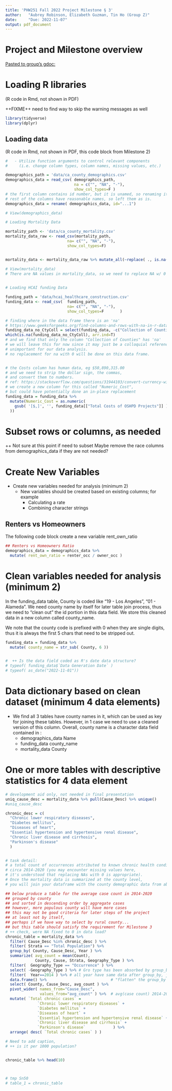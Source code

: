 ```yaml
---
title: 'PHW251 Fall 2022 Project Milestone § 3'
author:   "Aubrey Robinson, Elizabeth Guzman, Tin Ho (Group Z)"
date:     "Due: 2022-11-07"
output: pdf_document
---
```


# Project and Milestone overview

[Pasted to group's gdoc:](https://docs.google.com/document/d/1u4-f0KCUB0QGxWI1VVgfEgEaTmQbt-Jk1uIgWP-0VYk/edit#)


# Loading R libraries

(R code in Rmd, not shown in PDF)

++FIXME++ need to find way to skip the warning messages as well 

```r
library(tidyverse)
library(dplyr)

```

## Loading data

(R code in Rmd, not shown in PDF, this code block from Milestone 2)

```r

#   - Utilize function arguments to control relevant components 
#     (i.e. change column types, column names, missing values, etc.)

demographics_path = 'data/ca_county_demographics.csv'
demographics_data = read_csv( demographics_path, 
                              na = c("", "NA", "-"), 
                              show_col_types=F )
# the first column contains id number, but it is unamed, so renaming it
# rest of the columns have reasonable names, so left them as is.
demographics_data = rename( demographics_data, id="...1")

# View(demographics_data)

# Loading Mortality Data 

mortality_path <- 'data/ca_county_mortality.csv'
mortality_data_raw <- read_csv(mortality_path, 
                           na= c("", "NA", "-"),
                           show_col_types=F)


mortality_data <- mortality_data_raw %>% mutate_all(~replace( ., is.na(.), 0))

# View(mortality_data)
# There are NA values in mortality_data, so we need to replace NA w/ 0
 

# Loading HCAI funding Data 

funding_path = 'data/hcai_healthcare_construction.csv'
funding_data <- read_csv(  funding_path, 
                           na= c("", "NA", "-"),
                           show_col_types=F       )

# finding where in the data frame there is an 'na'
# https://www.geeksforgeeks.org/find-columns-and-rows-with-na-in-r-dataframe/
funding_data_no_CtyColl = select(funding_data, -c("Collection of Counties"))
which(is.na(funding_data_no_CtyColl), arr.ind=T)
# and we find that only the column "Collection of Counties" has 'na'
# we will leave this for now since it may just be a colloquial reference
# unimportant for our data analysis.
# no replacement for na with 0 will be done on this data frame.


# the Costs column has human data, eg $50,890,315.00
# and we need to strip the dollar sign, the commas, 
# and convert them to numbers.  
# ref: https://stackoverflow.com/questions/31944103/convert-currency-with-commas-into-numeric
# we create a new column for this called "Numeric_Cost", 
# but could have potentially done an in-place replacement
funding_data = funding_data %>% 
  mutate(Numeric_Cost = as.numeric(
    gsub( '[$,]', '', funding_data[["Total Costs of OSHPD Projects"]] ) 
  ))


```

\newpage


# Subset rows or columns, as needed

++ Not sure at this point if need to subset
   Maybe remove the race columns from demographics_data if they are not needed?

  
\newpage 

# Create New Variables

- Create new variables needed for analysis (minimum 2)
  - New variables should be created based on existing columns; for example
    - Calculating a rate
    - Combining character strings
    
## Renters vs Homeowners

The following code block create a new variable rent_own_ratio

```r

## Renters vs Homeowners Ratio
demographics_data = demographics_data %>%
  mutate( rent_own_ratio = renter_occ / owner_occ )


```
\newpage 



# Clean variables needed for analysis (minimum 2)


In the funding_data table, County is coded like "19 - Los Angeles", "01 - Alameda".
We need county name by itself for later table join process, 
thus we need to "clean out" the id portion in this data field.
We store this cleaned data in a new column called
county_name.

We note that the county code is prefixed with 0 when they are single digits,
thus it is always the first 5 chars that need to be stripped out.

```r

funding_data = funding_data %>%
  mutate( county_name = str_sub( County, 6 ))


#  ++ Is the data field coded as R's date data structure?
# typeof( funding_data$`Data Generation Date` )
# typeof( as_date("2022-11-01"))

```

\newpage 

# Data dictionary based on clean dataset (minimum 4 data elements)


- We find all 3 tables have county names in it, which can be used as key for joining these tables.
However, in 1 case we need to use a cleaned version of this column.  Overall, 
county name is a character data field contained in :
  - demographics_data  Name
  - funding_data       county_name 
  - mortality_data     County


\newpage 

# One or more tables with descriptive statistics for 4 data element



```r

# development aid only, not needed in final presentation
uniq_cause_desc = mortality_data %>% pull(Cause_Desc) %>% unique()
#uniq_cause_desc

chronic_desc = c( 
  "Chronic lower respiratory diseases",
  "Diabetes mellitus",
  "Diseases of heart",
  "Essential hypertension and hypertensive renal disease",
  "Chronic liver disease and cirrhosis",
  "Parkinson's disease"
  )


# task detail:
# a total count of occurrences attributed to known chronic health conditions by county, 
# circa 2014-2020 (you may encounter missing values here, 
# it's understood that replacing NAs with 0 is appropriate). 
# Once the mortality data is summarized at the county level, 
# you will join your dataframe with the county demographic data from above.

## below produce a table for the average case count in 2014-2020
## grouped by county
## and sorted in descending order by aggregate cases
## however, more populous county will have more cases
## this may not be good criteria for later steps of the project
## at least not by itself, 
## perhaps if we have way to select by rural county...
## but this table should satisfy the requirement for Milestone 3
# ++ check, were NA fixed to 0 in data load?
chronic_table = mortality_data %>% 
  filter( Cause_Desc %in% chronic_desc ) %>%
  filter( Strata == "Total Population") %>%
  group_by( County, Cause_Desc, Year ) %>%
  summarize( avg_count = mean(Count), 
             County, Cause, Strata, Geography_Type ) %>%
  filter(  Geography_Type == "Occurrence" ) %>%  
  select( -Geography_Type ) %>% # Gro type has been absorbed by group_by, thus no  needed
  filter(  Year==2014 ) %>% # all year have same data after group_by, just pick 1
  data.frame() %>%                            # "flatten" the group_by hierarchy
  select( County, Cause_Desc, avg_count ) %>%
  pivot_wider( names_from="Cause_Desc", 
               values_from="avg_count" ) %>%  # avg(case count) 2014-2020
  mutate( `Total chronic cases` = 
              `Chronic lower respiratory diseases` +
              `Diabetes mellitus` +
              `Diseases of heart` +
              `Essential hypertension and hypertensive renal disease` +
              `Chronic liver disease and cirrhosis` +
              `Parkinson's disease`            ) %>%
  arrange( desc( `Total chronic cases` ) )

# Need to add caption, 
# ++ is it per 1000 population?


chronic_table %>% head(10)



# tmp Sn50
# table_1 = chronic_table

```

\newpage 


